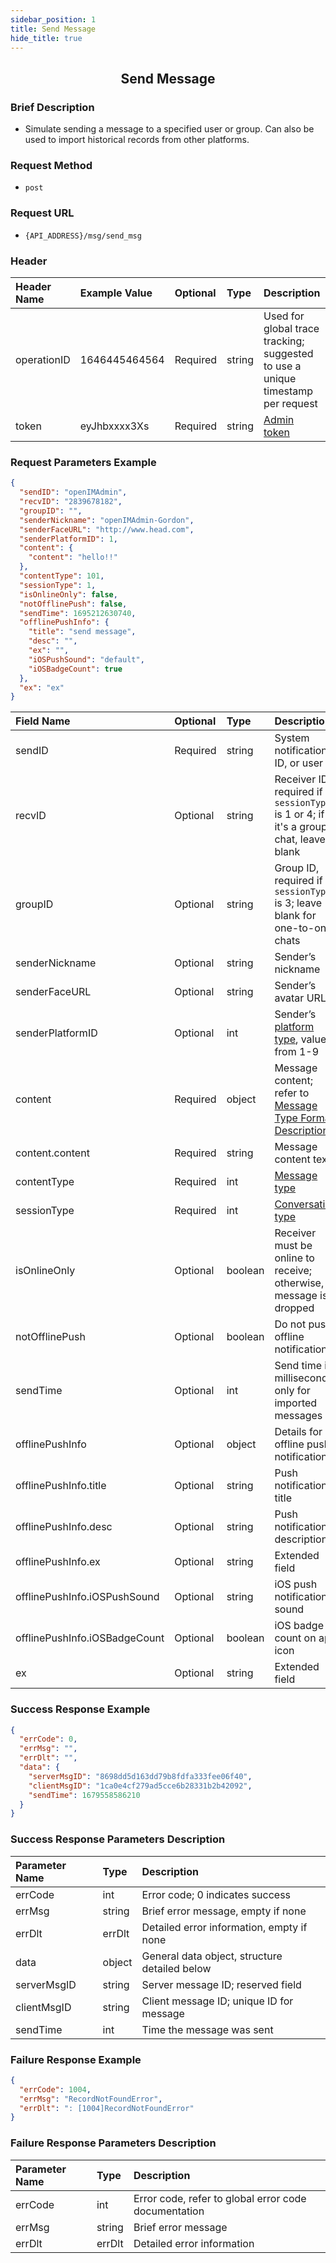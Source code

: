 ```yaml
---
sidebar_position: 1
title: Send Message
hide_title: true
---
```


<center>

## Send Message

</center>

### Brief Description
- Simulate sending a message to a specified user or group. Can also be used to import historical records from other platforms.

### Request Method
- `post`

### Request URL
- `{API_ADDRESS}/msg/send_msg`

### Header

| Header Name | Example Value   | Optional | Type   | Description                                                                 |
|:------------|:----------------|:---------|:-------|:---------------------------------------------------------------------------|
| operationID | 1646445464564   | Required | string | Used for global trace tracking; suggested to use a unique timestamp per request |
| token       | eyJhbxxxx3Xs    | Required | string | [Admin token](/restapi/apis/authenticationManagement/getAdminToken) |

### Request Parameters Example

```json
{
  "sendID": "openIMAdmin",
  "recvID": "2839678182",
  "groupID": "",
  "senderNickname": "openIMAdmin-Gordon",
  "senderFaceURL": "http://www.head.com",
  "senderPlatformID": 1,
  "content": {
    "content": "hello!!"
  },
  "contentType": 101,
  "sessionType": 1,
  "isOnlineOnly": false,
  "notOfflinePush": false,
  "sendTime": 1695212630740,
  "offlinePushInfo": {
    "title": "send message",
    "desc": "",
    "ex": "",
    "iOSPushSound": "default",
    "iOSBadgeCount": true
  },
  "ex": "ex"
}
```

| Field Name             | Optional | Type     | Description                                                                 |
|:-----------------------|:---------|:---------|:----------------------------------------------------------------------------|
| sendID                 | Required | string   | System notification ID, or user ID                                         |
| recvID                 | Optional | string   | Receiver ID, required if `sessionType` is 1 or 4; if it's a group chat, leave blank |
| groupID                | Optional | string   | Group ID, required if `sessionType` is 3; leave blank for one-to-one chats |
| senderNickname         | Optional | string   | Sender’s nickname                                                          |
| senderFaceURL          | Optional | string   | Sender’s avatar URL                                                        |
| senderPlatformID       | Optional | int      | Sender’s [platform type](/restapi/commonFields/#通用字段说明), value from 1-9 |
| content                | Required | object   | Message content; refer to [Message Type Format Description](/restapi/contentDescription/#content-具体内容-) |
| content.content        | Required | string   | Message content text                                                       |
| contentType            | Required | int      | [Message type](/restapi/contentDescription)                        |
| sessionType            | Required | int      | [Conversation type](/restapi/commonFields/#通用字段说明)           |
| isOnlineOnly           | Optional | boolean  | Receiver must be online to receive; otherwise, message is dropped          |
| notOfflinePush         | Optional | boolean  | Do not push offline notifications                                          |
| sendTime               | Optional | int      | Send time in milliseconds; only for imported messages                      |
| offlinePushInfo        | Optional | object   | Details for offline push notification                                      |
| offlinePushInfo.title  | Optional | string   | Push notification title                                                    |
| offlinePushInfo.desc   | Optional | string   | Push notification description                                              |
| offlinePushInfo.ex     | Optional | string   | Extended field                                                             |
| offlinePushInfo.iOSPushSound | Optional | string | iOS push notification sound                                                |
| offlinePushInfo.iOSBadgeCount | Optional | boolean | iOS badge count on app icon                                               |
| ex                     | Optional | string   | Extended field                                                             |

### Success Response Example

```json
{
  "errCode": 0,
  "errMsg": "",
  "errDlt": "",
  "data": {
    "serverMsgID": "8698dd5d163dd79b8fdfa333fee06f40",
    "clientMsgID": "1ca0e4cf279ad5cce6b28331b2b42092",
    "sendTime": 1679558586210
  }
}
```

### Success Response Parameters Description

| Parameter Name | Type   | Description                             |
|:---------------|:-------|:----------------------------------------|
| errCode        | int    | Error code; 0 indicates success         |
| errMsg         | string | Brief error message, empty if none      |
| errDlt         | errDlt | Detailed error information, empty if none |
| data           | object | General data object, structure detailed below |
| serverMsgID    | string | Server message ID; reserved field       |
| clientMsgID    | string | Client message ID; unique ID for message |
| sendTime       | int    | Time the message was sent               |

### Failure Response Example

```json
{
  "errCode": 1004,
  "errMsg": "RecordNotFoundError",
  "errDlt": ": [1004]RecordNotFoundError"
}
```

### Failure Response Parameters Description

| Parameter Name | Type   | Description                                     |
|:---------------|:-------|:------------------------------------------------|
| errCode        | int    | Error code, refer to global error code documentation |
| errMsg         | string | Brief error message                             |
| errDlt         | errDlt | Detailed error information                      |
